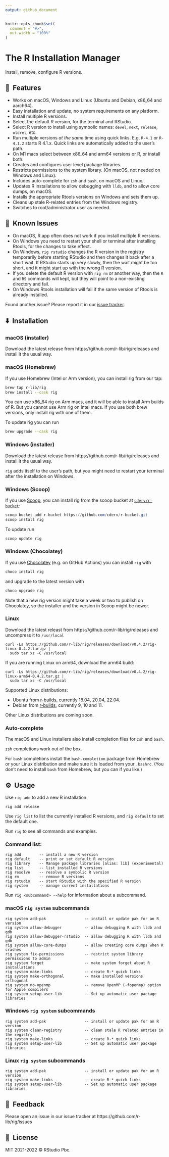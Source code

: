 ```yaml
---
output: github_document
---
```


```r
knitr::opts_chunk$set(
  comment = "#>",
  out.width = "100%"
)
```

# The R Installation Manager

Install, remove, configure R versions.

## 🚀&nbsp; Features

* Works on macOS, Windows and Linux (Ubuntu and Debian, x86_64 and aarch64).
* Easy installation and update, no system requirements on any platform.
* Install multiple R versions.
* Select the default R version, for the terminal and RStudio.
* Select R version to install using symbolic names: `devel`, `next`,
  `release`, `oldrel`, etc.
* Run multiple versions _at the same_ time using quick links.
  E.g. `R-4.1` or `R-4.1.2` starts R 4.1.x. Quick links are automatically
  added to the user's path.
* On M1 macs select between x86_64 and arm64 versions or R, or install both.
* Creates and configures user level package libraries.
* Restricts permissions to the system library.
  (On macOS, not needed on Windows and Linux).
* Includes auto-complete for `zsh` and `bash`, on macOS and Linux.
* Updates R installations to allow debugging with `lldb`, and to allow
  core dumps, on macOS.
* Installs the appropriate Rtools versions on Windows and sets them up.
* Cleans up stale R-related entries from the Windows registry.
* Switches to root/administrator user as needed.

## 🐞&nbsp; Known Issues

* On macOS, R.app often does not work if you install multiple R versions.
* On Windows you need to restart your shell or terminal after installing
  Rtools, for the changes to take effect.
* On Windows, `rig rstudio` changes the R version in the registry
  temporarily before starting RStudio and then changes it back after a
  short wait. If RStudio starts up very slowly, then the wait might be
  too short, and it might start up with the wrong R version.
* If you delete the default R version with `rig rm` or another way,
  then the `R` and `RS` commands will kept, but they will point to a
  non-existing directory and fail.
* On Windows Rtools installation will fail if the same version of Rtools is
  already installed.

Found another issue? Please report it in our
[issue tracker](https://github.com/r-lib/rig/issues).

## ⬇️&nbsp; Installation

### macOS (installer)

Download the latest release from https://github.com/r-lib/rig/releases
and install it the usual way.

### macOS (Homebrew)

If you use Homebrew (Intel or Arm version), you can install rig from our
tap:

```sh
brew tap r-lib/rig
brew install --cask rig
```

You can use x86_64 rig on Arm macs, and it will be able to install Arm
builds of R. But you cannot use Arm rig on Intel macs. If you use both brew
versions, only install rig with one of them.

To update rig you can run

```sh
brew upgrade --cask rig
```

### Windows (installer)

Download the latest release from https://github.com/r-lib/rig/releases
and install it the usual way.

`rig` adds itself to the user's path, but you might need to restart your
terminal after the installation on Windows.

### Windows (Scoop)

If you use [Scoop](https://scoop.sh/), you can install rig from the scoop
bucket at
[`cderv/r-bucket`](https://github.com/cderv/r-bucket#r-installation-manager-rig):

``` powershell
scoop bucket add r-bucket https://github.com/cderv/r-bucket.git
scoop install rig
```

To update run

``` powershell
scoop update rig
```

### Windows (Chocolatey)

If you use [Chocolatey](https://chocolatey.org/) (e.g. on GitHub
Actions) you can install `rig` with

``` powershell
choco install rig
```

and upgrade to the latest version with

``` powershell
choco upgrade rig
```

Note that a new rig version might take a week or two to publish on
Chocolatey, so the installer and the version in Scoop might be newer.

### Linux

Download the latest releast from https://github.com/r-lib/rig/releases
and uncompress it to `/usr/local`

```
curl -Ls https://github.com/r-lib/rig/releases/download/v0.4.2/rig-linux-0.4.2.tar.gz |
  sudo tar xz -C /usr/local
```

If you are running Linux on arm64, download the arm64 build:
```
curl -Ls https://github.com/r-lib/rig/releases/download/v0.4.2/rig-linux-arm64-0.4.2.tar.gz |
  sudo tar xz -C /usr/local
```

Supported Linux distributions:

- Ubuntu from [r-builds](https://github.com/rstudio/r-builds#r-builds),
  currently 18.04, 20.04, 22.04.
- Debian from [r-builds](https://github.com/rstudio/r-builds#r-builds),
  currently 9, 10 and 11.

Other Linux distributions are coming soon.

### Auto-complete

The macOS and Linux installers also install completion files for `zsh`
and `bash`.

`zsh` completions work out of the box.

For `bash` completions install the `bash-completion` package from Homebrew
or your Linux distribution and make sure it is loaded from your `.bashrc`.
(You don't need to install `bash` from Homebrew, but you can if you like.)

## ⚙️&nbsp; Usage

Use `rig add` to add a new R installation:

```
rig add release
```

Use `rig list` to list the currently installed R versions, and `rig default`
to set the default one.

Run `rig` to see all commands and examples.

### Command list:

```
rig add        -- install a new R version
rig default    -- print or set default R version
rig library    -- Manage package libraries [alias: lib] (experimental)
rig list       -- list installed R versions
rig resolve    -- resolve a symbolic R version
rig rm         -- remove R versions
rig rstudio    -- start RStudio with the specified R version
rig system     -- manage current installations
```

Run `rig <subcommand> --help` for information about a subcommand.


### macOS `rig system` subcommands

```
rig system add-pak                 -- install or update pak for an R version
rig system allow-debugger          -- allow debugging R with lldb and gdb
rig system allow-debugger-rstudio  -- allow debugging R with lldb and gdb
rig system allow-core-dumps        -- allow creating core dumps when R crashes
rig system fix-permissions         -- restrict system library permissions to admin
rig system forget                  -- make system forget about R installations
rig system make-links              -- create R-* quick links
rig system make-orthogonal         -- make installed versions orthogonal
rig system no-openmp               -- remove OpenMP (-fopenmp) option for Apple compilers
rig system setup-user-lib          -- Set up automatic user package libraries
```

### Windows `rig system` subcommands

```
rig system add-pak                 -- install or update pak for an R version
rig system clean-registry          -- clean stale R related entries in the registry
rig system make-links              -- create R-* quick links
rig system setup-user-lib          -- Set up automatic user package libraries
```

### Linux `rig system` subcommands

```
rig system add-pak                 -- install or update pak for an R version
rig system make-links              -- create R-* quick links
rig system setup-user-lib          -- Set up automatic user package libraries
```

## 🤝&nbsp; Feedback

Please open an issue in our issue tracker at
https://github.com/r-lib/rig/issues

## 📘&nbsp; License

MIT 2021-2022 © RStudio Pbc.
